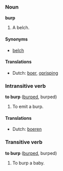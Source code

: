 ===Noun===
'''burp'''

#A belch.

====Synonyms====
*[[belch]]

====Translations====
*Dutch: [[boer]], [[oprisping]]

===Intransitive verb===
'''to burp''' ([[burped]], burped)

#To emit a burp.

====Translations====
*Dutch: [[boeren]]

===Transitive verb===
'''to burp''' ([[burped]], burped)

#To burp a baby.